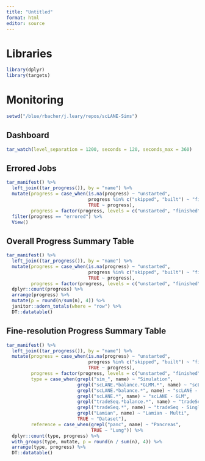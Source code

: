 ```yaml
---
title: "Untitled"
format: html
editor: source
---
```


# Libraries 

```r
library(dplyr)
library(targets)
```

# Monitoring 

```r
setwd("/blue/rbacher/j.leary/repos/scLANE-Sims")
```

## Dashboard

```r
tar_watch(level_separation = 1200, seconds = 120, seconds_max = 360)
```

## Errored Jobs 

```r
tar_manifest() %>% 
  left_join((tar_progress()), by = "name") %>% 
  mutate(progress = case_when(is.na(progress) ~ "unstarted", 
                              progress %in% c("skipped", "built") ~ "finished", 
                              TRUE ~ progress), 
         progress = factor(progress, levels = c("unstarted", "finished", "started", "errored"))) %>% 
  filter(progress == "errored") %>% 
  View()
```

## Overall Progress Summary Table

```r
tar_manifest() %>% 
  left_join((tar_progress()), by = "name") %>% 
  mutate(progress = case_when(is.na(progress) ~ "unstarted", 
                              progress %in% c("skipped", "built") ~ "finished", 
                              TRUE ~ progress), 
         progress = factor(progress, levels = c("unstarted", "finished", "started", "errored"))) %>% 
  dplyr::count(progress) %>% 
  arrange(progress) %>% 
  mutate(p = round(n/sum(n), 4)) %>% 
  janitor::adorn_totals(where = "row") %>% 
  DT::datatable()
```

## Fine-resolution Progress Summary Table

```r
tar_manifest() %>% 
  left_join((tar_progress()), by = "name") %>% 
  mutate(progress = case_when(is.na(progress) ~ "unstarted", 
                              progress %in% c("skipped", "built") ~ "finished", 
                              TRUE ~ progress), 
         progress = factor(progress, levels = c("unstarted", "finished", "started", "errored")), 
         type = case_when(grepl("sim_", name) ~ "Simulation", 
                          grepl("scLANE.*balance.*GLMM.*", name) ~ "scLANE - GLMM", 
                          grepl("scLANE.*balance.*", name) ~ "scLANE - GEE", 
                          grepl("scLANE.*", name) ~ "scLANE - GLM", 
                          grepl("tradeSeq.*balance.*", name) ~ "tradeSeq - Multi", 
                          grepl("tradeSeq.*", name) ~ "tradeSeq - Single", 
                          grepl("Lamian", name) ~ "Lamian - Multi", 
                          TRUE ~ "Dataset"), 
         reference = case_when(grepl("panc", name) ~ "Pancreas", 
                               TRUE ~ "Lung")) %>% 
  dplyr::count(type, progress) %>% 
  with_groups(type, mutate, p = round(n / sum(n), 4)) %>%
  arrange(type, progress) %>% 
  DT::datatable()
```

